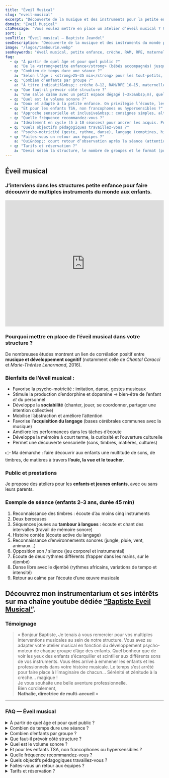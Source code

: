 ```yaml
---
title: "Éveil Musical"
slug: "eveil-musical"
excerpt: "Découverte de la musique et des instruments pour la petite enfance."
domain: "Eveil Musical"
ctaMessage: "Vous voulez mettre en place un atelier d’éveil musical ? Contactez-moi"
sort: 1
seoTitle: "Éveil musical — Baptiste Jeandel"
seoDescription: "Découverte de la musique et des instruments du monde pour les enfants en crèche, RAM et structures petite enfance."
image: "/logos/tambourin.webp"
seoKeywords: "éveil musical, petite enfance, crèche, RAM, RPE, maternelle, psychomotricité, développement cognitif, acquisition du langage, percussions, instruments du monde"
faq:
  - q: "À partir de quel âge et pour quel public ?"
    a: "De la <strong>petite enfance</strong> (bébés accompagnés) jusqu’aux <strong>enfants de maternelle</strong>. Interventions possibles en crèche, RAM/RPE, multi-accueil, écoles maternelles, médiathèques, etc."
  - q: "Combien de temps dure une séance ?"
    a: "Selon l’âge : <strong>25–35 min</strong> pour les tout-petits, jusqu’à <strong>45 min</strong> pour les 2–3 ans et maternelles (référence&nbsp;: séance type 45 min)."
  - q: "Combien d’enfants par groupe ?"
    a: "À titre indicatif&nbsp;: crèche 8–12, RAM/RPE 10–15, maternelle 8–15. Au-delà, on fractionne en plusieurs créneaux pour garder la qualité d’écoute."
  - q: "Que faut-il prévoir côté structure ?"
    a: "Une salle calme avec un petit espace dégagé (~3×3&nbsp;m), quelques tapis/chaises et idéalement une prise 220V. J’apporte les instruments et le matériel pédagogique."
  - q: "Quel est le volume sonore ?"
    a: "Doux et adapté à la petite enfance. On privilégie l’écoute, les timbres et le jeu musical plutôt que les décibels — oreilles respectées 😉."
  - q: "Et pour les enfants TSA, non francophones ou hypersensibles ?"
    a: "Approche sensorielle et inclusive&nbsp;: consignes simples, alternance écoute/jeu, volumes modulés, temps de pause. On ajuste au groupe et aux besoins. Je parle anglais."
  - q: "Quelle fréquence recommandez-vous ?"
    a: "Idéalement en cycle (5 à 10 séances) pour ancrer les acquis. Possible aussi en séance ponctuelle (fête, thématique, découverte)."
  - q: "Quels objectifs pédagogiques travaillez-vous ?"
    a: "Psycho-motricité (geste, rythme, danse), langage (comptines, histoires sonores), attention/mémoire, socialisation, ouverture culturelle et découverte sensorielle (sons, timbres, matières)."
  - q: "Faites-vous un retour aux équipes ?"
    a: "Oui&nbsp;: court retour d’observation après la séance (attention, participation, socialisation, motricité, langage) + pistes d’exploitation si souhaité."
  - q: "Tarifs et réservation ?"
    a: "Devis selon la structure, le nombre de groupes et le format (ponctuel ou cycle). Réservation conseillée."
---
```


## Éveil musical

### J’interviens dans les **structures petite enfance** pour faire découvrir de multiples instruments du monde aux enfants.

<iframe 
  width="100%" 
  height="400" 
  src="https://www.youtube.com/embed/8YabsqZeja0?start=1" 
  title="Éveil musical en petite enfance" 
  frameborder="0" 
  allow="accelerometer; autoplay; clipboard-write; encrypted-media; gyroscope; picture-in-picture" 
  allowfullscreen
></iframe>  

### Pourquoi mettre en place de l’éveil musical dans votre structure ?

De nombreuses études montrent un lien de corrélation positif entre **musique et développement cognitif** (notamment celle de *Chantal Caracci* et *Marie-Thérèse Lenormand*, 2016).

### Bienfaits de l’éveil musical :
- Favorise la psycho-motricité : imitation, danse, gestes musicaux  
- Stimule la production d’endorphine et dopamine → bien-être de l’enfant *et* du personnel  
- Développe la **sociabilité** (chanter, jouer, se coordonner, partager une intention collective)  
- Mobilise l’abstraction et améliore l’attention  
- Favorise l’**acquisition du langage** (bases cérébrales communes avec la musique)  
- Améliore les performances dans les tâches d’écoute  
- Développe la mémoire à court terme, la curiosité et l’ouverture culturelle  
- Permet une découverte sensorielle (sons, timbres, matières, cultures)  

👉 Ma démarche : faire découvrir aux enfants une multitude de sons, de timbres, de matières à travers **l’ouïe, la vue et le toucher**.

### Public et prestations

Je propose des ateliers pour les **enfants et jeunes enfants**, avec ou sans leurs parents.  


### Exemple de séance (enfants 2–3 ans, durée 45 min)

1. Reconnaissance des timbres : écoute d’au moins cinq instruments  
2. Deux berceuses  
3. Séquences jouées au **tambour à langues** : écoute et chant des intervalles (travail de mémoire sonore)  
4. Histoire contée (écoute active du langage)  
5. Reconnaissance d’environnements sonores (jungle, pluie, vent, animaux…)  
6. Opposition son / silence (jeu corporel et instrumental)  
7. Écoute de deux rythmes différents (frapper dans les mains, sur le djembé)  
8. Danse libre avec le djembé (rythmes africains, variations de tempo et intensité)  
9. Retour au calme par l’écoute d’une œuvre musicale


## Découvrez mon instrumentarium et ses intérêts sur ma chaîne youtube dédiée [“Baptiste Eveil Musical”](https://www.youtube.com/channel/UCd2JNZyH5f0wayiPGEnAqQA).


### Témoignage

> « Bonjour Baptiste,
> Je tenais à vous remercier pour vos multiples interventions musicales au sein de notre structure. Vous avez su adapter votre atelier musical en fonction du développement psycho-moteur de chaque groupe d’âge des enfants. Quel bonheur que de voir les yeux des enfants s’écarquiller et scintiller aux différents sons de vos instruments. Vous êtes arrivé à emmener les enfants et les professionnels dans votre histoire musicale. Le temps s’est arrêté pour faire place à l’imaginaire de chacun… Sérénité et zénitude à la crèche… magique !  
Je vous souhaite une belle aventure professionnelle.  
Bien cordialement,  
> **Nathalie, directrice de multi-accueil** »

---
### FAQ — Éveil musical

<details>
  <summary>À partir de quel âge et pour quel public ?</summary>
  De la <strong>petite enfance</strong> (bébés accompagnés) jusqu’aux <strong>enfants de maternelle</strong>.  
  Interventions possibles en crèche, RAM/RPE, multi-accueil, écoles maternelles, médiathèques, etc.
</details>

<details>
  <summary>Combien de temps dure une séance ?</summary>
  Selon l’âge : <strong>25–35 min</strong> pour les tout-petits, jusqu’à <strong>45 min</strong> pour les 2–3 ans et maternelles (référence : séance type 45 min).
</details>

<details>
  <summary>Combien d’enfants par groupe ?</summary>
  À titre indicatif : crèche 8–12, RAM/RPE 10–15, maternelle 8–15.  
  Au-delà, on fractionne en plusieurs créneaux pour garder la qualité d’écoute.
</details>

<details>
  <summary>Que faut-il prévoir côté structure ?</summary>
  Une salle calme avec un petit espace dégagé (~3×3 m), quelques tapis/chaises et idéalement une prise 220V.  
  J’apporte les instruments et le matériel pédagogique.
</details>

<details>
  <summary>Quel est le volume sonore ?</summary>
  Doux et adapté à la petite enfance.  
  On privilégie l’écoute, les timbres et le jeu musical plutôt que les décibels — oreilles respectées 😉.
</details>

<details>
  <summary>Et pour les enfants TSA, non francophones ou hypersensibles ?</summary>
  Approche sensorielle et inclusive : consignes simples, alternance écoute/jeu, volumes modulés, temps de pause.  
  On ajuste au groupe et aux besoins. Je parle anglais.
</details>

<details>
  <summary>Quelle fréquence recommandez-vous ?</summary>
  Idéalement en cycle (5 à 10 séances) pour ancrer les acquis.  
  Possible aussi en séance ponctuelle (fête, thématique, découverte).
</details>

<details>
  <summary>Quels objectifs pédagogiques travaillez-vous ?</summary>
  Psycho-motricité (geste, rythme, danse), langage (comptines, histoires sonores), attention/mémoire, socialisation, ouverture culturelle et découverte sensorielle (sons, timbres, matières).
</details>

<details>
  <summary>Faites-vous un retour aux équipes ?</summary>
  Oui : court retour d’observation après la séance (attention, participation, socialisation, motricité, langage) + pistes d’exploitation si souhaité.
</details>

<details>
  <summary>Tarifs et réservation ?</summary>
  Devis selon la structure, le nombre de groupes et le format (ponctuel ou cycle).  
  Réservation conseillée.
</details>

